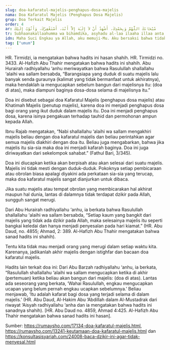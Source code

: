 ```yaml
---
slug: doa-kafaratul-majelis-penghapus-dosa-majelis
nama: Doa Kafaratul Majelis (Penghapus Dosa Majelis)
grup: Doa Terkait Majelis
order: 4
ar: سُبْحَانَكَ اللَّهُمَّ وَبِحَمْدِكَ، أَشْهَدُ أَنْ لاَ إِلَـٰهَ إِلاَّ أَنْتَ، أَسْتَغْفِرُكَ، وَأَتُوْبُ إِلَيْكَ
tr: Subhaanakallaahumma wa bihamdika, asyhadu al-laa ilaaha illaa anta, astaghfiruka, wa atuubu ilaik.
idn: Maha Suci Engkau ya Allah, aku memuji-Mu. Aku bersaksi bahwa tidak ada sesembahan yang berhak disembah kecuali Engkau, aku minta ampun dan bertaubat kepada-Mu.
tag: ["umum"]
---
```


HR. Tirmidzi, ia mengatakan bahwa hadits ini hasan shahih. HR. Tirmidzi no. 3433. Al-Hafizh Abu Thahir mengatakan bahwa hadits ini shahih.
Abu Hurairah radhiyallahu ‘anhu meriwayatkan bahwa Rasulullah shallallahu ‘alaihi wa sallam bersabda, “Barangsiapa yang duduk di suatu majelis lalu banyak senda guraunya (kalimat yang tidak bermanfaat untuk akhiratnya), maka hendaklah ia mengucapkan sebelum bangun dari majelisnya itu: (doa di atas), maka diampuni baginya dosa-dosa selama di majelisnya itu.”

Doa ini disebut sebagai doa Kafaratul Majelis (penghapus dosa majelis) atau Khatimah Majelis (penutup majelis), karena doa ini menjadi penghapus dosa bagi orang yang ikut duduk dalam majelis itu. Doa ini menjadi penghapus dosa, karena isinya pengakuan terhadap tauhid dan permohonan ampun kepada Allah.

Ibnu Rajab mengatakan, “Nabi shallallahu ‘alaihi wa sallam mengakhiri majelis beliau dengan doa kafaratul majelis dan beliau perintahkan agar semua majelis diakhiri dengan doa itu. Beliau juga mengabarkan, bahwa jika majelis itu sia-sia maka doa ini menjadi kafarah baginya. Doa ini juga diriwayatkan dari sekelompok sahabat.” (Fathul Bari, 3/345).

Doa ini diucapkan ketika akan berpisah atau akan selesai dari suatu majelis. Majelis ini tidak mesti dengan duduk-duduk. Pokoknya setiap pembicaraan atau obrolan biasa apalagi diyakini ada perkataan sia-sia yang terucap, maka doa kafaratul majelis sangat dianjurkan untuk dibaca.

Jika suatu majelis atau tempat obrolan yang membicarakan hal akhirat maupun hal dunia, lantas di dalamnya tidak terdapat dzikir pada Allah, sungguh sangat merugi.

Dari Abu Hurairah radhiyallahu ‘anhu, ia berkata bahwa Rasulullah shallallahu ‘alaihi wa sallam bersabda, “Setiap kaum yang bangkit dari majelis yang tidak ada dzikir pada Allah, maka selesainya majelis itu seperti bangkai keledai dan hanya menjadi penyesalan pada hari kiamat.” (HR. Abu Daud, no. 4855; Ahmad, 2: 389. Al-Hafizh Abu Thahir mengatakan bahwa sanad hadits ini shahih).

Tentu kita tidak mau menjadi orang yang merugi dalam setiap waktu kita. Karenanya, jadikanlah akhir majelis dengan istighfar dan bacaan doa kafaratul majelis.

Hadits lain terkait doa ini:
Dari Abu Barzah radhiyallahu ‘anhu, ia berkata, “Rasulullah shallallahu ‘alaihi wa sallam mengucapkan ketika di akhir (pertemuan) ketika beliau akan bangun dari majelis: (doa di atas). Lantas ada seseorang yang berkata, ‘Wahai Rasulullah, engkau mengucapkan ucapan yang belum pernah engkau ucapkan sebelumnya.’ Beliau menjawab, ‘Itu adalah kafarat bagi dosa yang terjadi selama di dalam majelis.’ (HR. Abu Daud, Al-Hakim Abu ‘Abdillah dalam Al-Mustadrak dari riwayat ‘Aisyah radhiyallahu ‘anha dan ia mengatakan bahwa hadits ini sanadnya shahih). [HR. Abu Daud no. 4859, Ahmad 4:425. Al-Hafizh Abu Thahir mengatakan bahwa sanad hadits ini hasan].


Sumber: https://rumaysho.com/17134-doa-kafaratul-majelis.html, https://rumaysho.com/13241-keutamaan-doa-kafaratul-majelis.html dan https://konsultasisyariah.com/24008-baca-dzikir-ini-agar-tidak-menyesal.html
